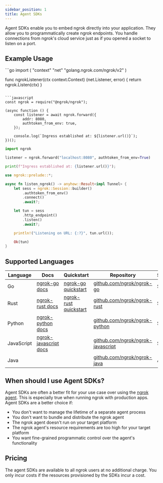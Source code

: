 ```yaml
---
sidebar_position: 1
title: Agent SDKs
---
```


Agent SDKs enable you to embed ngrok directly into your application. They allow
you to programmatically create ngrok endpoints. You handle connections from
ngrok's cloud service just as if you opened a socket to listen on a port.

## Example Usage

<CodeGroup>
```go
import (
	"context"
	"net"
  "golang.ngrok.com/ngrok/v2"
)

func ngrokListener(ctx context.Context) (net.Listener, error) {
return ngrok.Listen(ctx)
}

```

```javascript
const ngrok = require("@ngrok/ngrok");

(async function () {
	const listener = await ngrok.forward({
		addr: 8080,
		authtoken_from_env: true,
	});

	console.log(`Ingress established at: ${listener.url()}`);
})();
```

```python
import ngrok

listener = ngrok.forward("localhost:8080", authtoken_from_env=True)

print(f"Ingress established at: {listener.url()}");
```

```rust
use ngrok::prelude::*;

async fn listen_ngrok() -> anyhow::Result<impl Tunnel> {
    let sess = ngrok::Session::builder()
        .authtoken_from_env()
        .connect()
        .await?;

    let tun = sess
        .http_endpoint()
        .listen()
        .await?;

    println!("Listening on URL: {:?}", tun.url());

    Ok(tun)
}
```

</CodeGroup>

## Supported Languages

| Language   | Docs                                                               | Quickstart                                      | Repository                                                                     | Status |
| ---------- | ------------------------------------------------------------------ | ----------------------------------------------- | ------------------------------------------------------------------------------ | ------ |
| Go         | [ngrok-go docs](https://pkg.go.dev/golang.ngrok.com/ngrok/v2)      | [ngrok-go quickstart](/getting-started/go/)     | [github.com/ngrok/ngrok-go](https://github.com/ngrok/ngrok-go)                 | Stable |
| Rust       | [ngrok-rust docs](https://docs.rs/ngrok/latest/ngrok/)             | [ngrok-rust quickstart](/getting-started/rust/) | [github.com/ngrok/ngrok-rust](https://github.com/ngrok/ngrok-rust)             | Stable |
| Python     | [ngrok-python docs](https://ngrok.github.io/ngrok-python/)         |                                                 | [github.com/ngrok/ngrok-python](https://github.com/ngrok/ngrok-python)         | Stable |
| JavaScript | [ngrok-javascript docs](https://ngrok.github.io/ngrok-javascript/) |                                                 | [github.com/ngrok/ngrok-javascript](https://github.com/ngrok/ngrok-javascript) | Stable |
| Java       |                                                                    |                                                 | [github.com/ngrok/ngrok-java](https://github.com/ngrok/ngrok-java)             | Alpha  |

## When should I use Agent SDKs?

Agent SDKs are often a better fit for your use case over using the [ngrok
agent](/agent/). This is especially true when running ngrok with
production apps. Agent SDKs are a better choice if:

- You don't want to manage the lifetime of a separate agent process
- You don't want to bundle and distribute the ngrok agent
- The ngrok agent doesn't run on your target platform
- The ngrok agent's resource requirements are too high for your target platform
- You want fine-grained programmatic control over the agent's functionality

## Pricing

The agent SDKs are available to all ngrok users at no additional charge. You
only incur costs if the resources provisioned by the SDKs incur a cost.

